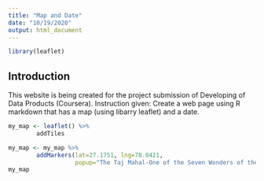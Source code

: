 ```yaml
---
title: "Map and Date"
date: "10/19/2020"
output: html_document
---
```


```r
library(leaflet)
```

## Introduction
This website is being created for the project submission of Developing of Data Products (Coursera).
Instruction given: Create a web page using R markdown that has a map (using libarry leaflet) and a date.

```r
my_map <- leaflet() %>%
        addTiles

my_map <- my_map %>%
        addMarkers(lat=27.1751, lng=78.0421,
                   popup="The Taj Mahal-One of the Seven Wonders of the World")
my_map
```
